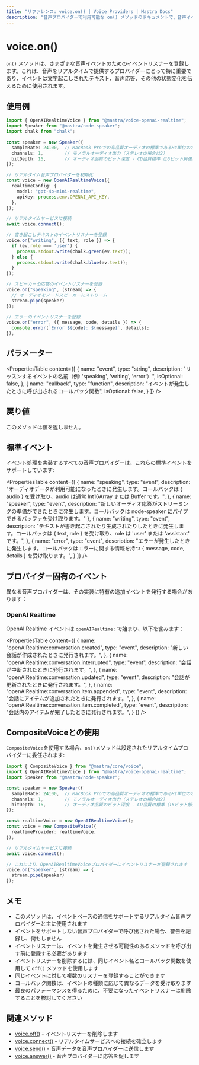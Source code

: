 ```yaml
---
title: "リファレンス: voice.on() | Voice Providers | Mastra Docs"
description: "音声プロバイダーで利用可能な on() メソッドのドキュメントで、音声イベントのイベントリスナーを登録します。"
---
```


# voice.on()

`on()` メソッドは、さまざまな音声イベントのためのイベントリスナーを登録します。これは、音声をリアルタイムで提供するプロバイダーにとって特に重要であり、イベントは文字起こしされたテキスト、音声応答、その他の状態変化を伝えるために使用されます。

## 使用例

```typescript
import { OpenAIRealtimeVoice } from "@mastra/voice-openai-realtime";
import Speaker from "@mastra/node-speaker";
import chalk from "chalk";

const speaker = new Speaker({
  sampleRate: 24100,  // MacBook Proでの高品質オーディオの標準であるHz単位のオーディオサンプルレート
  channels: 1,        // モノラルオーディオ出力（ステレオの場合は2）
  bitDepth: 16,       // オーディオ品質のビット深度 - CD品質標準（16ビット解像度）
});

// リアルタイム音声プロバイダーを初期化
const voice = new OpenAIRealtimeVoice({
  realtimeConfig: {
    model: "gpt-4o-mini-realtime",
    apiKey: process.env.OPENAI_API_KEY,
  },
});

// リアルタイムサービスに接続
await voice.connect();

// 書き起こしテキストのイベントリスナーを登録
voice.on("writing", ({ text, role }) => {
  if (ev.role === 'user') {
    process.stdout.write(chalk.green(ev.text));
  } else {
    process.stdout.write(chalk.blue(ev.text));
  }
});

// スピーカーの応答のイベントリスナーを登録
voice.on("speaking", (stream) => {
  // オーディオをノードスピーカーにストリーム
  stream.pipe(speaker)
});

// エラーのイベントリスナーを登録
voice.on("error", ({ message, code, details }) => {
  console.error(`Error ${code}: ${message}`, details);
});
```

## パラメーター

<PropertiesTable
  content={[
    {
      name: "event",
      type: "string",
      description: "リッスンするイベントの名前（例: 'speaking', 'writing', 'error'）",
      isOptional: false,
    },
    {
      name: "callback",
      type: "function",
      description: "イベントが発生したときに呼び出されるコールバック関数",
      isOptional: false,
    }
  ]}
/>

## 戻り値

このメソッドは値を返しません。

## 標準イベント

イベント処理を実装するすべての音声プロバイダーは、これらの標準イベントをサポートしています:

<PropertiesTable
  content={[
    {
      name: "speaking",
      type: "event",
      description: "オーディオデータが利用可能になったときに発生します。コールバックは { audio } を受け取り、audio は通常 Int16Array または Buffer です。",
    },
    {
      name: "speaker",
      type: "event",
      description: "新しいオーディオ応答がストリーミングの準備ができたときに発生します。コールバックは node-speaker にパイプできるバッファを受け取ります。"
    },
    {
      name: "writing",
      type: "event",
      description: "テキストが書き起こされたり生成されたりしたときに発生します。コールバックは { text, role } を受け取り、role は 'user' または 'assistant' です。",
    },
    {
      name: "error",
      type: "event",
      description: "エラーが発生したときに発生します。コールバックはエラーに関する情報を持つ { message, code, details } を受け取ります。",
    }
  ]}
/>

## プロバイダー固有のイベント

異なる音声プロバイダーは、その実装に特有の追加イベントを発行する場合があります：

### OpenAI Realtime

OpenAI Realtime イベントは `openAIRealtime:` で始まり、以下を含みます：

<PropertiesTable
  content={[
    {
      name: "openAIRealtime:conversation.created",
      type: "event",
      description: "新しい会話が作成されたときに発行されます。",
    },
    {
      name: "openAIRealtime:conversation.interrupted",
      type: "event",
      description: "会話が中断されたときに発行されます。",
    },
    {
      name: "openAIRealtime:conversation.updated",
      type: "event",
      description: "会話が更新されたときに発行されます。",
    },
    {
      name: "openAIRealtime:conversation.item.appended",
      type: "event",
      description: "会話にアイテムが追加されたときに発行されます。",
    },
    {
      name: "openAIRealtime:conversation.item.completed",
      type: "event",
      description: "会話内のアイテムが完了したときに発行されます。",
    }
  ]}
/>

## CompositeVoiceとの使用

`CompositeVoice`を使用する場合、`on()`メソッドは設定されたリアルタイムプロバイダーに委任されます:

```typescript
import { CompositeVoice } from "@mastra/core/voice";
import { OpenAIRealtimeVoice } from "@mastra/voice-openai-realtime";
import Speaker from "@mastra/node-speaker";

const speaker = new Speaker({
  sampleRate: 24100,  // MacBook Proでの高品質オーディオの標準であるHz単位のオーディオサンプルレート
  channels: 1,        // モノラルオーディオ出力（ステレオの場合は2）
  bitDepth: 16,       // オーディオ品質のビット深度 - CD品質の標準（16ビット解像度）
});

const realtimeVoice = new OpenAIRealtimeVoice();
const voice = new CompositeVoice({
  realtimeProvider: realtimeVoice,
});

// リアルタイムサービスに接続
await voice.connect();

// これにより、OpenAIRealtimeVoiceプロバイダーにイベントリスナーが登録されます
voice.on("speaker", (stream) => {
  stream.pipe(speaker)
});
```

## メモ

- このメソッドは、イベントベースの通信をサポートするリアルタイム音声プロバイダーと主に使用されます
- イベントをサポートしない音声プロバイダーで呼び出された場合、警告を記録し、何もしません
- イベントリスナーは、イベントを発生させる可能性のあるメソッドを呼び出す前に登録する必要があります
- イベントリスナーを削除するには、同じイベント名とコールバック関数を使用して `off()` メソッドを使用します
- 同じイベントに対して複数のリスナーを登録することができます
- コールバック関数は、イベントの種類に応じて異なるデータを受け取ります
- 最良のパフォーマンスを得るために、不要になったイベントリスナーは削除することを検討してください

## 関連メソッド

- [voice.off()](./voice.off) - イベントリスナーを削除します
- [voice.connect()](./voice.connect) - リアルタイムサービスへの接続を確立します
- [voice.send()](./voice.send) - 音声データを音声プロバイダーに送信します
- [voice.answer()](./voice.answer) - 音声プロバイダーに応答を促します
